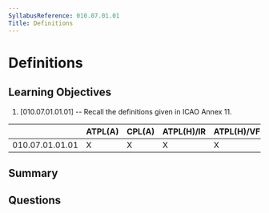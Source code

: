 ```yaml
---
SyllabusReference: 010.07.01.01
Title: Definitions
---
```


# Definitions

## Learning Objectives

1. [010.07.01.01.01] -- Recall the definitions given in ICAO Annex 11.

|                 | ATPL(A) | CPL(A) | ATPL(H)/IR | ATPL(H)/VFR | CPL(H) | IR  | CBIR(A) |
| --------------- | ------- | ------ | ---------- | ----------- | ------ | --- | ------- |
| 010.07.01.01.01 | X       | X      | X          | X           | X      | X   |         |

## Summary

## Questions
